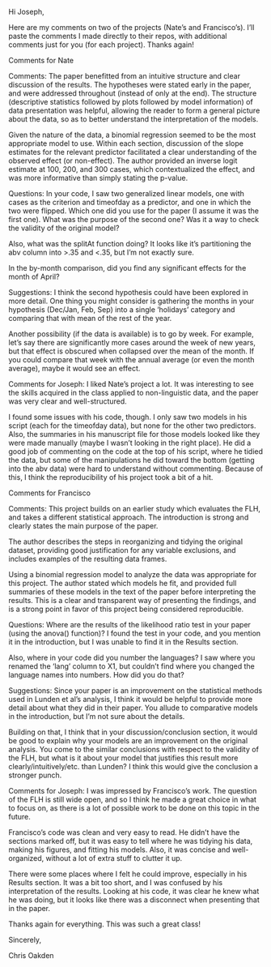 Hi Joseph,

Here are my comments on two of the projects (Nate’s and Francisco’s). I’ll paste the comments I made directly to their repos, with additional comments just for you (for each project). Thanks again!


Comments for Nate

Comments:
The paper benefitted from an intuitive structure and clear discussion of the results. The hypotheses were stated early in the paper, and were addressed throughout (instead of only at the end). The structure (descriptive statistics followed by plots followed by model information) of data presentation was helpful, allowing the reader to form a general picture about the data, so as to better understand the interpretation of the models.

Given the nature of the data, a binomial regression seemed to be the most appropriate model to use. Within each section, discussion of the slope estimates for the relevant predictor facilitated a clear understanding of the observed effect (or non-effect). The author provided an inverse logit estimate at 100, 200, and 300 cases, which contextualized the effect, and was more informative than simply stating the p-value. 

Questions:
In your code, I saw two generalized linear models, one with cases as the criterion and timeofday as a predictor, and one in which the two were flipped. Which one did you use for the paper (I assume it was the first one). What was the purpose of the second one? Was it a way to check the validity of the original model?

Also, what was the splitAt function doing? It looks like it's partitioning the abv column into >.35 and <.35, but I’m not exactly sure.

In the by-month comparison, did you find any significant effects for the month of April?

Suggestions:
I think the second hypothesis could have been explored in more detail. One thing you might consider is gathering the months in your hypothesis (Dec/Jan, Feb, Sep) into a single ‘holidays’ category and comparing that with mean of the rest of the year.

Another possibility (if the data is available) is to go by week. For example, let’s say there are significantly more cases around the week of new years, but that effect is obscured when collapsed over the mean of the month. If you could compare that week with the annual average (or even the month average), maybe it would see an effect.


Comments for Joseph:
I liked Nate’s project a lot. It was interesting to see the skills acquired in the class applied to non-linguistic data, and the paper was very clear and well-structured.

I found some issues with his code, though. I only saw two models in his script (each for the timeofday data), but none for the other two predictors. Also, the summaries in his manuscript file for those models looked like they were made manually (maybe I wasn’t looking in the right place). He did a good job of commenting on the code at the top of his script, where he tidied the data, but some of the manipulations he did toward the bottom (getting into the abv data) were hard to understand without commenting. Because of this, I think the reproducibility of his project took a bit of a hit.




Comments for Francisco

Comments:
This project builds on an earlier study which evaluates the FLH, and takes a different statistical approach. The introduction is strong and clearly states the main purpose of the paper.

The author describes the steps in reorganizing and tidying the original dataset, providing good justification for any variable exclusions, and includes examples of the resulting data frames.

Using a binomial regression model to analyze the data was appropriate for this project. The author stated which models he fit, and provided full summaries of these models in the text of the paper before interpreting the results. This is a clear and transparent way of presenting the findings, and is a strong point in favor of this project being considered reproducible. 

Questions:
Where are the results of the likelihood ratio test in your paper (using the anova() function)? I found the test in your code, and you mention it in the introduction, but I was unable to find it in the Results section.

Also, where in your code did you number the languages? I saw where you renamed the ‘lang’ column to X1, but couldn’t find where you changed the language names into numbers. How did you do that?

Suggestions:
Since your paper is an improvement on the statistical methods used in Lunden et al’s analysis, I think it would be helpful to provide more detail about what they did in their paper. You allude to comparative models in the introduction, but I’m not sure about the details. 

Building on that, I think that in your discussion/conclusion section, it would be good to explain why your models are an improvement on the original analysis. You come to the similar conclusions with respect to the validity of the FLH, but what is it about your model that justifies this result more clearly/intuitively/etc. than Lunden? I think this would give the conclusion a stronger punch.

Comments for Joseph:
I was impressed by Francisco’s work. The question of the FLH is still wide open, and so I think he made a great choice in what to focus on, as there is a lot of possible work to be done on this topic in the future.

Francisco’s code was clean and very easy to read. He didn’t have the sections marked off, but it was easy to tell where he was tidying his data, making his figures, and fitting his models. Also, it was concise and well-organized, without a lot of extra stuff to clutter it up.

There were some places where I felt he could improve, especially in his Results section. It was a bit too short, and I was confused by his interpretation of the results. Looking at his code, it was clear he knew what he was doing, but it looks like there was a disconnect when presenting that in the paper.



Thanks again for everything. This was such a great class! 

Sincerely,

Chris Oakden